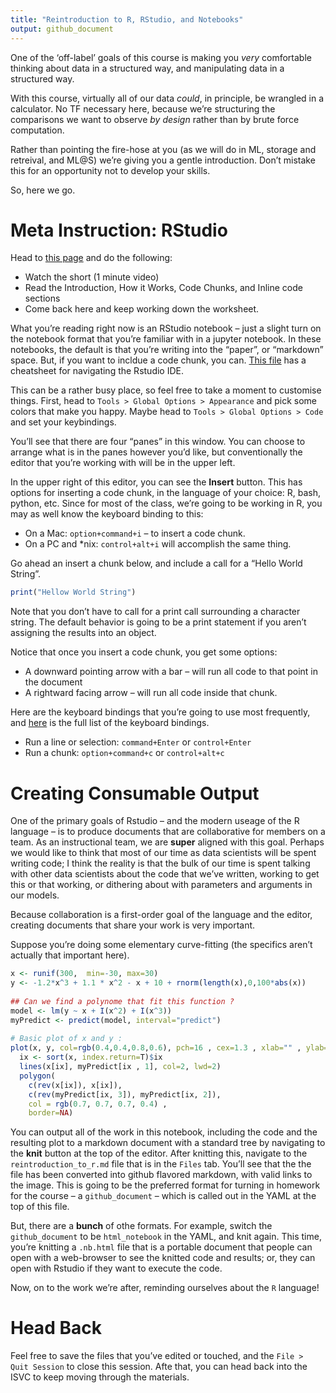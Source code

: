 ```yaml
---
title: "Reintroduction to R, RStudio, and Notebooks"
output: github_document 
---
```


One of the 'off-label' goals of this course is making you *very* comfortable thinking about data in a structured way, and manipulating data in a structured way.

With this course, virtually all of our data *could*, in principle, be wrangled in a calculator. No TF necessary here, because we're structuring the comparisons we want to observe *by design* rather than by brute force computation. 

Rather than pointing the fire-hose at you (as we will do in ML, storage and retreival, and ML@S) we're giving you a gentle introduction. Don't mistake this for an opportunity not to develop your skills.

So, here we go. 

# Meta Instruction: RStudio

Head to [this page](https://rmarkdown.rstudio.com/lesson-1.html) and do the following: 

- Watch the short (1 minute  video)
- Read the Introduction, How it Works, Code Chunks, and Inline code sections 
- Come back here and keep working down the worksheet. 

What you're reading right now is an RStudio notebook -- just a slight turn on the notebook format that you're familiar with in a jupyter notebook. In these notebooks, the default is that you're writing into the "paper", or "markdown" space. But, if you want to incldue a code chunk, you can. [This file](https://www.rstudio.com/wp-content/uploads/2016/01/rstudio-IDE-cheatsheet.pdf) has a cheatsheet for navigating the Rstudio IDE.

This can be a rather busy place, so feel free to take a moment to customise things. First, head to `Tools > Global Options > Appearance` and pick some colors that make you happy. Maybe head to `Tools > Global Options > Code` and set your keybindings.

You'll see that there are four "panes" in this window. You can choose to arrange what is in the panes however you'd like, but conventionally the editor that you're working with will be in the upper left. 

In the upper right of this editor, you can see the **Insert** button. This has options for inserting a code chunk, in the language of your choice: R, bash, python, etc. Since for most of the class, we're going to be working in R, you may as well know the keyboard binding to this: 

- On a Mac: `option+command+i` -- to insert a code chunk. 
- On a PC and *nix: `control+alt+i` will accomplish the same thing. 

Go ahead an insert a chunk below, and include a call for a "Hello World String". 

<!-- Insert Chunk Below Here -->
```r
print("Hellow World String")
```



Note that you don't have to call for a print call surrounding a character string. The default behavior is going to be a print statement if you aren't assigning the results into an object. 

Notice that once you insert a code chunk, you get some options: 

- A downward pointing arrow with a bar -- will run all code to that point in the document
- A rightward facing arrow -- will run all code inside that chunk. 

Here are the keyboard bindings that you're going to use most frequently, and [here](https://support.rstudio.com/hc/en-us/articles/200711853-Keyboard-Shortcuts) is the full list of the keyboard bindings. 

- Run a line or selection: `command+Enter` or `control+Enter`
- Run a chunk: `option+command+c` or `control+alt+c`

# Creating Consumable Output

One of the primary goals of Rstudio -- and the modern useage of the R language -- is to produce documents that are collaborative for members on a team. As an instructional team, we are **super** aligned with this goal. Perhaps we would like to think that most of our time as data scientists will be spent writing code; I think the reality is that the bulk of our time is spent talking with other data scientists about the code that we've written, working to get this or that working, or dithering about with parameters and arguments in our models.

Because collaboration is a first-order goal of the language and the editor, creating documents that share your work is very important.

Suppose you're doing some elementary curve-fitting (the specifics aren't actually that important here). 

```r
x <- runif(300,  min=-30, max=30) 
y <- -1.2*x^3 + 1.1 * x^2 - x + 10 + rnorm(length(x),0,100*abs(x)) 
 
## Can we find a polynome that fit this function ?
model <- lm(y ~ x + I(x^2) + I(x^3))
myPredict <- predict(model, interval="predict")
 
# Basic plot of x and y :
plot(x, y, col=rgb(0.4,0.4,0.8,0.6), pch=16 , cex=1.3 , xlab="" , ylab="") 
  ix <- sort(x, index.return=T)$ix
  lines(x[ix], myPredict[ix , 1], col=2, lwd=2)  
  polygon(
    c(rev(x[ix]), x[ix]),
    c(rev(myPredict[ix, 3]), myPredict[ix, 2]),
    col = rgb(0.7, 0.7, 0.7, 0.4) ,
    border=NA)
```

You can output all of the work in this notebook, including the code and the resulting plot to a markdown document with a standard tree by navigating to the **knit** button at the top of the editor. After knitting this, navigate to the `reintroduction_to_r.md` file that is in the `Files` tab. You'll see that the the file has been converted into github flavored markdown, with valid links to the image. This is going to be the preferred format for turning in homework for the course -- a `github_document` -- which is called out in the YAML at the top of this file.

But, there are a **bunch** of othe formats. For example, switch the `github_document` to be `html_notebook` in the YAML, and knit again.
This time, you're knitting a `.nb.html` file that is a portable document that people can open with a web-browser to see the knitted code and results; or, they can open with Rstudio if they want to execute the code. 

Now, on to the work we're after, reminding ourselves about the `R` language!

# Head Back
Feel free to save the files that you've edited or touched, and the `File > Quit Session` to close this session. Afte that, you can head back into the ISVC to keep moving through the materials. 
